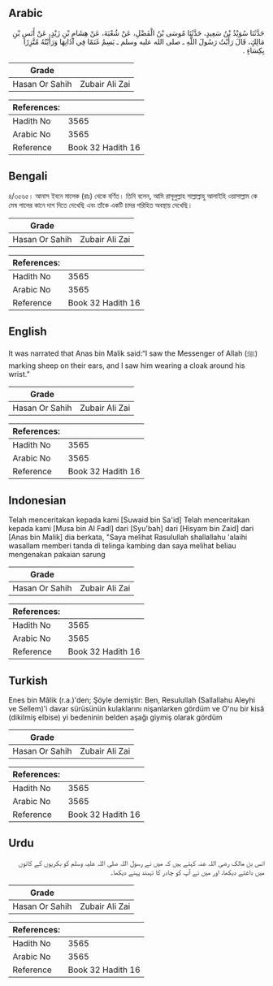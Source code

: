 ## Arabic


<div dir="rtl" lang="ar" style={{fontSize:'larger',backgroundColor:'#f8f9fa',padding:20}}>
حَدَّثَنَا سُوَيْدُ بْنُ سَعِيدٍ، حَدَّثَنَا مُوسَى بْنُ الْفَضْلِ، عَنْ شُعْبَةَ، عَنْ هِشَامِ بْنِ زَيْدٍ، عَنْ أَنَسِ بْنِ مَالِكٍ، قَالَ رَأَيْتُ رَسُولَ اللَّهِ ـ صلى الله عليه وسلم ـ يَسِمُ غَنَمًا فِي آذَانِهَا وَرَأَيْتُهُ مُتَّزِرًا بِكِسَاءٍ ‏.‏
</div>
<div style={{backgroundColor:'#f8f9fa',padding:20, marginBottom: 10}}><table> <thead> <tr> <th>Grade</th> <th></th> </tr> </thead> <tbody> <tr><td>Hasan Or Sahih</td><td>Zubair Ali Zai</td></tr></tbody></table><table> <thead> <tr> <th>References:</th> <th></th> </tr> </thead> <tbody><tr><td>Hadith No</td><td>3565</td></tr><tr><td>Arabic No</td><td>3565</td></tr><tr><td>Reference</td><td>Book 32 Hadith 16</td></tr></tbody></table></div>

## Bengali


<div dir="ltr" lang="bn" style={{fontSize:'larger',backgroundColor:'#f8f9fa',padding:20}}>
৪/৩৫৬৫। আনাস ইবনে মালেক (রাঃ) থেকে বর্ণিত। তিনি বলেন, আমি রাসূলুল্লাহ সাল্লাল্লাহু আলাইহি ওয়াসাল্লাম কে মেষ পালের কানে দাগ দিতে দেখেছি এবং তাঁকে একটি চাদর পরিহিত অবস্থায় দেখেছি।
</div>
<div style={{backgroundColor:'#f8f9fa',padding:20, marginBottom: 10}}><table> <thead> <tr> <th>Grade</th> <th></th> </tr> </thead> <tbody> <tr><td>Hasan Or Sahih</td><td>Zubair Ali Zai</td></tr></tbody></table><table> <thead> <tr> <th>References:</th> <th></th> </tr> </thead> <tbody><tr><td>Hadith No</td><td>3565</td></tr><tr><td>Arabic No</td><td>3565</td></tr><tr><td>Reference</td><td>Book 32 Hadith 16</td></tr></tbody></table></div>

## English


<div dir="ltr" lang="en" style={{fontSize:'larger',backgroundColor:'#f8f9fa',padding:20}}>
It was narrated that Anas bin Malik said:“I saw the Messenger of Allah (ﷺ) marking sheep on their ears, and I saw him wearing a cloak around his wrist.”
</div>
<div style={{backgroundColor:'#f8f9fa',padding:20, marginBottom: 10}}><table> <thead> <tr> <th>Grade</th> <th></th> </tr> </thead> <tbody> <tr><td>Hasan Or Sahih</td><td>Zubair Ali Zai</td></tr></tbody></table><table> <thead> <tr> <th>References:</th> <th></th> </tr> </thead> <tbody><tr><td>Hadith No</td><td>3565</td></tr><tr><td>Arabic No</td><td>3565</td></tr><tr><td>Reference</td><td>Book 32 Hadith 16</td></tr></tbody></table></div>

## Indonesian


<div dir="ltr" lang="id" style={{fontSize:'larger',backgroundColor:'#f8f9fa',padding:20}}>
Telah menceritakan kepada kami [Suwaid bin Sa'id] Telah menceritakan kepada kami [Musa bin Al Fadl] dari [Syu'bah] dari [Hisyam bin Zaid] dari [Anas bin Malik] dia berkata, "Saya melihat Rasulullah shallallahu 'alaihi wasallam memberi tanda di telinga kambing dan saya melihat beliau mengenakan pakaian sarung
</div>
<div style={{backgroundColor:'#f8f9fa',padding:20, marginBottom: 10}}><table> <thead> <tr> <th>Grade</th> <th></th> </tr> </thead> <tbody> <tr><td>Hasan Or Sahih</td><td>Zubair Ali Zai</td></tr></tbody></table><table> <thead> <tr> <th>References:</th> <th></th> </tr> </thead> <tbody><tr><td>Hadith No</td><td>3565</td></tr><tr><td>Arabic No</td><td>3565</td></tr><tr><td>Reference</td><td>Book 32 Hadith 16</td></tr></tbody></table></div>

## Turkish


<div dir="ltr" lang="tr" style={{fontSize:'larger',backgroundColor:'#f8f9fa',padding:20}}>
Enes bin Mâlik (r.a.)'den; Şöyle demiştir: Ben, Resulullah (Sallallahu Aleyhi ve Sellem)'i davar sürüsünün kulaklarını nişanlarken gördüm ve O'nu bir kisâ (dikilmiş elbise) yi bedeninin belden aşağı giymiş olarak gördüm
</div>
<div style={{backgroundColor:'#f8f9fa',padding:20, marginBottom: 10}}><table> <thead> <tr> <th>Grade</th> <th></th> </tr> </thead> <tbody> <tr><td>Hasan Or Sahih</td><td>Zubair Ali Zai</td></tr></tbody></table><table> <thead> <tr> <th>References:</th> <th></th> </tr> </thead> <tbody><tr><td>Hadith No</td><td>3565</td></tr><tr><td>Arabic No</td><td>3565</td></tr><tr><td>Reference</td><td>Book 32 Hadith 16</td></tr></tbody></table></div>

## Urdu


<div dir="rtl" lang="ur" style={{fontSize:'larger',backgroundColor:'#f8f9fa',padding:20}}>
انس بن مالک رضی اللہ عنہ کہتے ہیں کہ میں نے رسول اللہ صلی اللہ علیہ وسلم کو بکریوں کے کانوں میں داغتے دیکھا، اور میں نے آپ کو چادر کا تہبند پہنے دیکھا۔
</div>
<div style={{backgroundColor:'#f8f9fa',padding:20, marginBottom: 10}}><table> <thead> <tr> <th>Grade</th> <th></th> </tr> </thead> <tbody> <tr><td>Hasan Or Sahih</td><td>Zubair Ali Zai</td></tr></tbody></table><table> <thead> <tr> <th>References:</th> <th></th> </tr> </thead> <tbody><tr><td>Hadith No</td><td>3565</td></tr><tr><td>Arabic No</td><td>3565</td></tr><tr><td>Reference</td><td>Book 32 Hadith 16</td></tr></tbody></table></div>